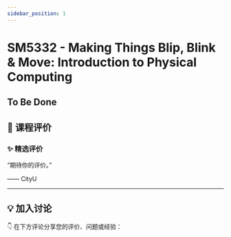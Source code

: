 ```yaml
---
sidebar_position: 1
---
```



# SM5332 - Making Things Blip, Blink & Move: Introduction to Physical Computing

## To Be Done

## **💬 课程评价**

### ✨ **精选评价**
<div className={commentStyles.commentBox}>
    <p className={commentStyles.commentText}>
        “期待你的评价。”
    </p>
    <p className={commentStyles.commentAuthor}>—— CityU</p>
</div>

---

## **💡 加入讨论**

👇 在下方评论分享您的评价、问题或经验：
<Utterances />
